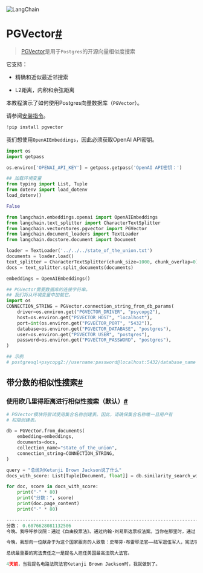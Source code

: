 

<Head>
  <script>
    {
      `(function() {
         var _hmt = _hmt || [];
(function() {
  var hm = document.createElement("script");
  hm.src = "https://hm.baidu.com/hm.js?e60fb290e204e04c5cb6f79b0ac1e697";
  var s = document.getElementsByTagName("script")[0]; 
  s.parentNode.insertBefore(hm, s);
})();
       })();`
    }
  </script>
</Head>

![LangChain](https://pica.zhimg.com/50/v2-56e8bbb52aa271012541c1fe1ceb11a2_r.gif)



PGVector[#](#pgvector "Permalink to this headline")
===================================================

> 
> [PGVector](https://github.com/pgvector/pgvector)是用于`Postgres`的开源向量相似度搜索
> 
> 
> 

它支持：

* 精确和近似最近邻搜索

* L2距离，内积和余弦距离

本教程演示了如何使用Postgres向量数据库（`PGVector`）。

请参阅[安装指令](https://github.com/pgvector/pgvector)。

```python
!pip install pgvector

```

我们想使用`OpenAIEmbeddings`，因此必须获取OpenAI API密钥。

```python
import os
import getpass

os.environ['OPENAI_API_KEY'] = getpass.getpass('OpenAI API密钥：')

```

```python
## 加载环境变量
from typing import List, Tuple
from dotenv import load_dotenv
load_dotenv()

```

```python
False

```

```python
from langchain.embeddings.openai import OpenAIEmbeddings
from langchain.text_splitter import CharacterTextSplitter
from langchain.vectorstores.pgvector import PGVector
from langchain.document_loaders import TextLoader
from langchain.docstore.document import Document

```

```python
loader = TextLoader('../../../state_of_the_union.txt')
documents = loader.load()
text_splitter = CharacterTextSplitter(chunk_size=1000, chunk_overlap=0)
docs = text_splitter.split_documents(documents)

embeddings = OpenAIEmbeddings()

```

```python
## PGVector需要数据库的连接字符串。
## 我们将从环境变量中加载它。
import os
CONNECTION_STRING = PGVector.connection_string_from_db_params(
    driver=os.environ.get("PGVECTOR_DRIVER", "psycopg2"),
    host=os.environ.get("PGVECTOR_HOST", "localhost"),
    port=int(os.environ.get("PGVECTOR_PORT", "5432")),
    database=os.environ.get("PGVECTOR_DATABASE", "postgres"),
    user=os.environ.get("PGVECTOR_USER", "postgres"),
    password=os.environ.get("PGVECTOR_PASSWORD", "postgres"),
)

## 示例
# postgresql+psycopg2://username:password@localhost:5432/database_name

```

带分数的相似性搜索[#](#similarity-search-with-score "Permalink to this headline")
-------------------------------------------------------------------------------------------

### 使用欧几里得距离进行相似性搜索（默认）[#](#similarity-search-with-euclidean-distance-default "Permalink to this headline")

```python
# PGVector模块将尝试使用集合名称创建表。因此，请确保集合名称唯一且用户有
# 权限创建表。

db = PGVector.from_documents(
    embedding=embeddings,
    documents=docs,
    collection_name="state_of_the_union",
    connection_string=CONNECTION_STRING,
)

query = "总统对Ketanji Brown Jackson说了什么"
docs_with_score: List[Tuple[Document, float]] = db.similarity_search_with_score(query)

```

```python
for doc, score in docs_with_score:
    print("-" * 80)
    print("分数：", score)
    print(doc.page_content)
    print("-" * 80)

```

```python
--------------------------------------------------------------------------------
分数： 0.6076628081132506
今晚。我呼吁参议院：通过《自由投票法》。通过约翰·刘易斯选票权法案。当你在那里时，通过《揭示法》，以便美国人可以知道谁在资助我们的选举。

今晚，我想向一位献身于为这个国家服务的人致敬：史蒂芬·布雷耶法官——陆军退伍军人，宪法学者，美国最高法院即将退休的法官。布雷耶法官，谢谢您的服务。

总统最重要的宪法责任之一是提名人担任美国最高法院大法官。

4天前，当我提名电路法院法官Ketanji Brown Jackson时，我就做到了。

```